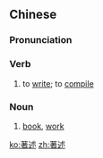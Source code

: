 ==Chinese==
{{zh-forms}}

===Pronunciation===
{{zh-pron
|m=zhùshù
|c=zyu3 seot6
|mn=qz:tìr-su̍t/tw,xm:tù-su̍t/twv,zz:tì-su̍t
|cat=v,n
}}

===Verb===
{{zh-verb}}

# to [[write]]; to [[compile]]

===Noun===
{{zh-noun}}

# [[book]], [[work]]

[[ko:著述]]
[[zh:著述]]